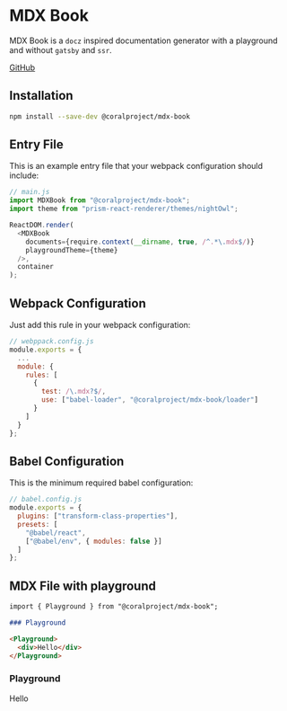 

# MDX Book

MDX Book is a `docz` inspired documentation generator with a playground and without `gatsby` and `ssr`.

[GitHub](https://github.com/coralproject/mdx-book)

## Installation

```bash
npm install --save-dev @coralproject/mdx-book
```

## Entry File

This is an example entry file that your webpack configuration should include:

```js
// main.js
import MDXBook from "@coralproject/mdx-book";
import theme from "prism-react-renderer/themes/nightOwl";

ReactDOM.render(
  <MDXBook
    documents={require.context(__dirname, true, /^.*\.mdx$/)}
    playgroundTheme={theme}
  />,
  container
);
```

## Webpack Configuration

Just add this rule in your webpack configuration:

```js
// webppack.config.js
module.exports = {
  ...
  module: {
    rules: [
      {
        test: /\.mdx?$/,
        use: ["babel-loader", "@coralproject/mdx-book/loader"]
      }
    ]
  }
};
```

## Babel Configuration

This is the minimum required babel configuration:

```js
// babel.config.js
module.exports = {
  plugins: ["transform-class-properties"],
  presets: [
    "@babel/react",
    ["@babel/env", { modules: false }]
  ]
};
```

## MDX File with playground

```md
import { Playground } from "@coralproject/mdx-book";

### Playground

<Playground>
  <div>Hello</div>
</Playground>
```

### Playground

<Playground>
  <div>Hello</div>
</Playground>

